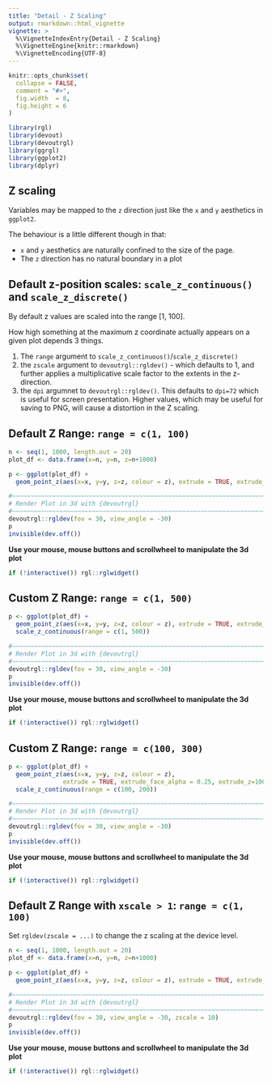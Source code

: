 ```yaml
---
title: "Detail - Z Scaling"
output: rmarkdown::html_vignette
vignette: >
  %\VignetteIndexEntry{Detail - Z Scaling}
  %\VignetteEngine{knitr::rmarkdown}
  %\VignetteEncoding{UTF-8}
---
```


```r
knitr::opts_chunk$set(
  collapse = FALSE,
  comment = "#>",
  fig.width  = 8,
  fig.height = 6
)
```


```r
library(rgl)
library(devout)
library(devoutrgl)
library(ggrgl)
library(ggplot2)
library(dplyr)
```

Z scaling
-----------------------------------------------------------------------------

Variables may be mapped to the `z` direction just like the `x` and `y` aesthetics
in `ggplot2`.

The behaviour is a little different though in that:

* `x` and `y` aesthetics are naturally confined to the size of the page.
* The `z` direction has no natural boundary in a plot


Default z-position scales: `scale_z_continuous()` and `scale_z_discrete()`
-----------------------------------------------------------------------------

By default z values are scaled into the range [1, 100].  

How high something at
the maximum z coordinate actually appears on a given plot depends 3 things.

1. The `range` argument to `scale_z_continuous()`/`scale_z_discrete()`
2. the `zscale` argument to `devoutrgl::rgldev()` - which defaults to 1, and further
   applies a multiplicative scale factor to the extents in the z-direction.
3. the `dpi` argumnet to `devoutrgl::rgldev()`. This defaults to `dpi=72` which
is useful for screen presentation.  Higher values, which may be useful for 
saving to PNG, will cause a distortion in the Z scaling.


Default Z Range: `range = c(1, 100)`
-----------------------------------------------------------------------------

```r
n <- seq(1, 1000, length.out = 20)
plot_df <- data.frame(x=n, y=n, z=n+1000)

p <- ggplot(plot_df) + 
  geom_point_z(aes(x=x, y=y, z=z, colour = z), extrude = TRUE, extrude_face_alpha = 0.25)

#~~~~~~~~~~~~~~~~~~~~~~~~~~~~~~~~~~~~~~~~~~~~~~~~~~~~~~~~~~~~~~~~~~~~~~~~~~~~
# Render Plot in 3d with {devoutrgl}
#~~~~~~~~~~~~~~~~~~~~~~~~~~~~~~~~~~~~~~~~~~~~~~~~~~~~~~~~~~~~~~~~~~~~~~~~~~~~
devoutrgl::rgldev(fov = 30, view_angle = -30)
p
invisible(dev.off())
```

**Use your mouse, mouse buttons and scrollwheel to manipulate the 3d plot**

```r
if (!interactive()) rgl::rglwidget()
```


Custom Z Range: `range = c(1, 500)`
-----------------------------------------------------------------------------

```r
p <- ggplot(plot_df) + 
  geom_point_z(aes(x=x, y=y, z=z, colour = z), extrude = TRUE, extrude_face_alpha = 0.25) + 
  scale_z_continuous(range = c(1, 500))

#~~~~~~~~~~~~~~~~~~~~~~~~~~~~~~~~~~~~~~~~~~~~~~~~~~~~~~~~~~~~~~~~~~~~~~~~~~~~
# Render Plot in 3d with {devoutrgl}
#~~~~~~~~~~~~~~~~~~~~~~~~~~~~~~~~~~~~~~~~~~~~~~~~~~~~~~~~~~~~~~~~~~~~~~~~~~~~
devoutrgl::rgldev(fov = 30, view_angle = -30)
p
invisible(dev.off())
```

**Use your mouse, mouse buttons and scrollwheel to manipulate the 3d plot**

```r
if (!interactive()) rgl::rglwidget()
```



Custom Z Range: `range = c(100, 300)`
-----------------------------------------------------------------------------

```r
p <- ggplot(plot_df) + 
  geom_point_z(aes(x=x, y=y, z=z, colour = z), 
               extrude = TRUE, extrude_face_alpha = 0.25, extrude_z=100) + 
  scale_z_continuous(range = c(100, 200))

#~~~~~~~~~~~~~~~~~~~~~~~~~~~~~~~~~~~~~~~~~~~~~~~~~~~~~~~~~~~~~~~~~~~~~~~~~~~~
# Render Plot in 3d with {devoutrgl}
#~~~~~~~~~~~~~~~~~~~~~~~~~~~~~~~~~~~~~~~~~~~~~~~~~~~~~~~~~~~~~~~~~~~~~~~~~~~~
devoutrgl::rgldev(fov = 30, view_angle = -30)
p
invisible(dev.off())
```

**Use your mouse, mouse buttons and scrollwheel to manipulate the 3d plot**

```r
if (!interactive()) rgl::rglwidget()
```





Default Z Range with `xscale > 1`: `range = c(1, 100)`
-----------------------------------------------------------------------------

Set `rgldev(zscale = ...)` to change the z scaling at the device level.

```r
n <- seq(1, 1000, length.out = 20)
plot_df <- data.frame(x=n, y=n, z=n+1000)

p <- ggplot(plot_df) + 
  geom_point_z(aes(x=x, y=y, z=z, colour = z), extrude = TRUE, extrude_face_alpha = 0.25)

#~~~~~~~~~~~~~~~~~~~~~~~~~~~~~~~~~~~~~~~~~~~~~~~~~~~~~~~~~~~~~~~~~~~~~~~~~~~~
# Render Plot in 3d with {devoutrgl}
#~~~~~~~~~~~~~~~~~~~~~~~~~~~~~~~~~~~~~~~~~~~~~~~~~~~~~~~~~~~~~~~~~~~~~~~~~~~~
devoutrgl::rgldev(fov = 30, view_angle = -30, zscale = 10)
p
invisible(dev.off())
```

**Use your mouse, mouse buttons and scrollwheel to manipulate the 3d plot**

```r
if (!interactive()) rgl::rglwidget()
```
